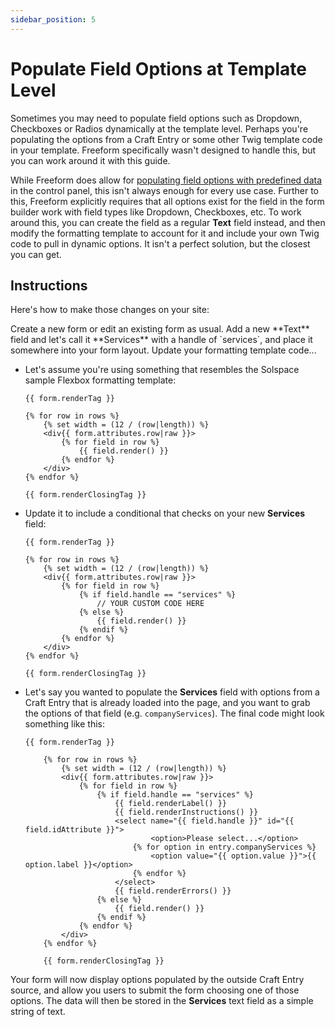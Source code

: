 ```yaml
---
sidebar_position: 5
---
```



# Populate Field Options at Template Level

Sometimes you may need to populate field options such as Dropdown, Checkboxes or Radios dynamically at the template level. Perhaps you're populating the options from a Craft Entry or some other Twig template code in your template. Freeform specifically wasn't designed to handle this, but you can work around it with this guide.

While Freeform does allow for [populating field options with predefined data](../../forms/fields.mdx#populating-fields-with-elements--predefined-options) in the control panel, this isn't always enough for every use case. Further to this, Freeform explicitly requires that all options exist for the field in the form builder work with field types like Dropdown, Checkboxes, etc. To work around this, you can create the field as a regular **Text** field instead, and then modify the formatting template to account for it and include your own Twig code to pull in dynamic options. It isn't a perfect solution, but the closest you can get.

## Instructions

Here's how to make those changes on your site:

<VerticalStepWrapper>
<StepMarkdown stepTitle="Step 1">
Create a new form or edit an existing form as usual. Add a new **Text** field and let's call it **Services** with a handle of `services`, and place it somewhere into your form layout.

</StepMarkdown>
<StepMarkdown stepTitle="Step 2">
Update your formatting template code...

- Let's assume you're using something that resembles the Solspace sample Flexbox formatting template:

  ```twig showLineNumbers
  {{ form.renderTag }}

  {% for row in rows %}
      {% set width = (12 / (row|length)) %}
      <div{{ form.attributes.row|raw }}>
          {% for field in row %}
              {{ field.render() }}
          {% endfor %}
      </div>
  {% endfor %}

  {{ form.renderClosingTag }}
  ```

- Update it to include a conditional that checks on your new **Services** field:

  ```twig showLineNumbers {7-9,11}
  {{ form.renderTag }}

  {% for row in rows %}
      {% set width = (12 / (row|length)) %}
      <div{{ form.attributes.row|raw }}>
          {% for field in row %}
              {% if field.handle == "services" %}
                  // YOUR CUSTOM CODE HERE
              {% else %}
                  {{ field.render() }}
              {% endif %}
          {% endfor %}
      </div>
  {% endfor %}

  {{ form.renderClosingTag }}
  ```

- Let's say you wanted to populate the **Services** field with options from a Craft Entry that is already loaded into the page, and you want to grab the options of that field (e.g. `companyServices`). The final code might look something like this:

  ```twig showLineNumbers {7-17,19}
  {{ form.renderTag }}

      {% for row in rows %}
          {% set width = (12 / (row|length)) %}
          <div{{ form.attributes.row|raw }}>
              {% for field in row %}
                  {% if field.handle == "services" %}
                      {{ field.renderLabel() }}
                      {{ field.renderInstructions() }}
                      <select name="{{ field.handle }}" id="{{ field.idAttribute }}">
                              <option>Please select...</option>
                          {% for option in entry.companyServices %}
                              <option value="{{ option.value }}">{{ option.label }}</option>
                          {% endfor %}
                      </select>
                      {{ field.renderErrors() }}
                  {% else %}
                      {{ field.render() }}
                  {% endif %}
              {% endfor %}
          </div>
      {% endfor %}

      {{ form.renderClosingTag }}
  ```

</StepMarkdown>
</VerticalStepWrapper>

Your form will now display options populated by the outside Craft Entry source, and allow you users to submit the form choosing one of those options. The data will then be stored in the **Services** text field as a simple string of text.
